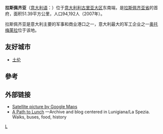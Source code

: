 {{noteTA
|G1=意甲 
|T=zh-hans:拉斯佩齐亚;zh-hk:拿史柏斯亞;zh-tw:拉斯佩齊亞;
|1=zh-hans:拉斯佩齐亚;zh-hk:拿史柏斯亞;zh-hant:拉斯佩齊亞;
}}

{{Infobox Italian comune 
| name = 拉斯佩齊亞<BR>La Spezia 
| official_name = Comune della Spezia 
| native_name = 
| image_skyline = La Spezia - L'arsenale.JPG 
| imagesize = 
| image_alt = 
| image_caption = Panorama of La Spezia 
| image_shield = La_Spezia-Stemma2.png 
| shield_alt = 
| image_map = 
| map_alt = 
| map_caption = 
| pushpin_label_position = 
| pushpin_map_alt = 
| latd = 44 
|latm = 06 
|lats = 
|latNS = N 
| longd = 09 
|longm = 49 
|longs = 
|longEW = E 
| coordinates_type = 
| coordinates_display = title 
| coordinates_footnotes = 
| region = [[利古里亚大区|利古里亚大区]] 
| province = [[拉斯佩齐亚省|拉斯佩齐亚省]] (SP) 
| frazioni = 
| mayor_party = 
| mayor =  
| area_footnotes = 
| area_total_km2 = 51.39 
| population_footnotes =,<ref>{{cite web|url=http://demo.istat.it/pop2010/index1.html|title=Statistiche demografiche ISTAT|publisher=Demo|accessdate=26 March 2013|archive-date=2017-02-11|archive-url=https://web.archive.org/web/20170211161745/http://demo.istat.it/pop2010/index1.html|dead-url=no}}</ref>  
| population_total = 95641 
| population_as_of = 2011年1月1日
| pop_density_footnotes = 
| population_demonym =  
| elevation_footnotes = 
| elevation_m = 10 
| twin1 = 
| twin1_country = 
| saint =  
| day =  
| postal_code = 19100, 19121–19126, 19131–19139 
| area_code = 0187 
| website = {{official website|http://www.comune.sp.it}} 
| footnotes = 
}} 
'''拉斯佩齐亚'''（[[意大利语|意大利语]]：'''{{lang|it|La Spezia}}'''）位于[[意大利|意大利]][[利古里亚大区|利古里亚大区]]东南端，是[[拉斯佩齐亚省|拉斯佩齐亚省]]的首府，面积51.39平方公里，人口94,192人（2007年）。

拉斯佩齐亚是意大利主要的军事和商业港口之一，意大利最大的军工企业之一[[奥托梅莱拉|奥托梅莱拉]]位于该地。

==友好城市==
* {{FRA}} [[土伦|土伦]]

==參考==
{{reflist}}

==外部链接==
* [http://maps.google.com/maps?ll=44.105988,9.821262&spn=0.072081,0.062785&t=k&hl=en Satellite picture by Google Maps] {{Wayback|url=http://maps.google.com/maps?ll=44.105988,9.821262&spn=0.072081,0.062785&t=k&hl=en |date=20110804220328 }}
* [http://www.apathtolunch.com/ A Path to Lunch] {{Wayback|url=http://www.apathtolunch.com/ |date=20210118031126 }}—Archive and blog centered in Lunigiana/La Spezia. Walks, buses, food, history

{{拉斯佩齊亞省市鎮}}

{{Authority control}}
[[Category:拉斯佩齐亚省市镇|L]]


{{Italy-geo-stub}}